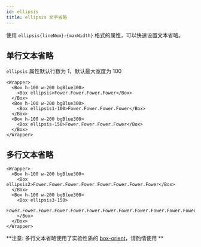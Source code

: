 ```yaml
---
id: ellipsis
title: ellipsis 文字省略
---
```


使用 `ellipsis{lineNum}-{maxWidth}` 格式的属性，可以快速设置文本省略。

## 单行文本省略

`ellipsis` 属性默认行数为 1，默认最大宽度为 100

```tsx live
<Wrapper>
  <Box h-100 w-200 bgBlue300>
    <Box ellipsis>Fower.Fower.Fower.Fower</Box>
  </Box>
  <Box h-100 w-200 bgBlue300>
    <Box ellipsis1-100>Fower.Fower.Fower.Fower</Box>
  </Box>
  <Box h-100 w-200 bgBlue300>
    <Box ellipsis-150>Fower.Fower.Fower.Fower</Box>
  </Box>
</Wrapper>
```

## 多行文本省略

```tsx live
<Wrapper>
  <Box h-100 w-200 bgBlue300>
    <Box ellipsis2>Fower.Fower.Fower.Fower.Fower.Fower.Fower.Fower</Box>
  </Box>
  <Box h-100 w-200 bgBlue300>
    <Box ellipsis3-150>
      Fower.Fower.Fower.Fower.Fower.Fower.Fower.Fower.Fower.Fower.Fower.Fower
    </Box>
  </Box>
</Wrapper>
```

**注意: 多行文本省略使用了实验性质的 [box-orient](https://developer.mozilla.org/zh-CN/docs/Web/CSS/box-orient)，请酌情使用 **
